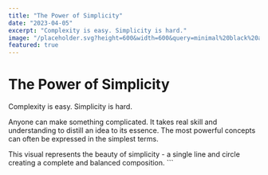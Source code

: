 ```yaml
---
title: "The Power of Simplicity"
date: "2023-04-05"
excerpt: "Complexity is easy. Simplicity is hard."
image: "/placeholder.svg?height=600&width=600&query=minimal%20black%20and%20white%20circle%20and%20line"
featured: true
---
```


# The Power of Simplicity

Complexity is easy. Simplicity is hard.

Anyone can make something complicated. It takes real skill and understanding to distill an idea to its essence. The most powerful concepts can often be expressed in the simplest terms.

This visual represents the beauty of simplicity - a single line and circle creating a complete and balanced composition.
\`\`\`
